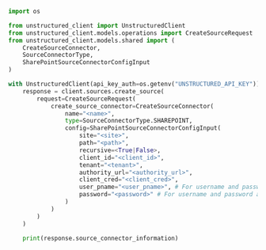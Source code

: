 ```python Python SDK
import os

from unstructured_client import UnstructuredClient
from unstructured_client.models.operations import CreateSourceRequest
from unstructured_client.models.shared import (
    CreateSourceConnector,
    SourceConnectorType,
    SharePointSourceConnectorConfigInput
)

with UnstructuredClient(api_key_auth=os.getenv("UNSTRUCTURED_API_KEY")) as client:
    response = client.sources.create_source(
        request=CreateSourceRequest(
            create_source_connector=CreateSourceConnector(
                name="<name>",
                type=SourceConnectorType.SHAREPOINT,
                config=SharePointSourceConnectorConfigInput(
                    site="<site>",
                    path="<path>",
                    recursive=<True|False>,
                    client_id="<client_id>",
                    tenant="<tenant>",
                    authority_url="<authority_url>",
                    client_cred="<client_cred>",
                    user_pname="<user_pname>", # For username and password authentication.
                    password="<password>" # For username and password authentication.   
                )
            )
        )
    )

    print(response.source_connector_information)
```